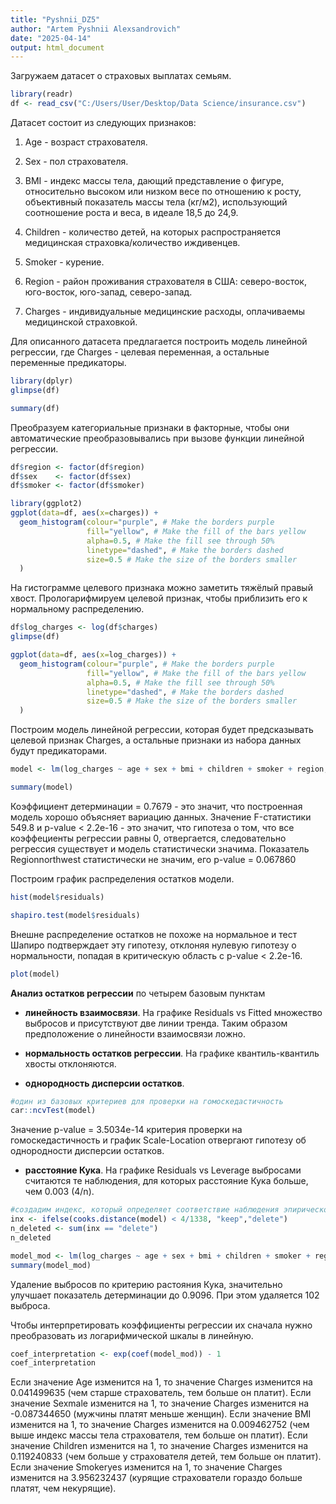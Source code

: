 ---
title: "Pyshnii_DZ5"
author: "Artem Pyshnii Alexsandrovich"
date: "2025-04-14"
output: html_document
---

Загружаем датасет о страховых выплатах семьям.
```{r}
library(readr)
df <- read_csv("C:/Users/User/Desktop/Data Science/insurance.csv")
```

Датасет состоит из следующих признаков:

1) Age - возраст страхователя.

2) Sex - пол страхователя.

3) BMI - индекс массы тела, дающий представление о фигуре, относительно высоком или низком весе по отношению к росту, объективный показатель массы тела (кг/м2), использующий соотношение роста и веса, в идеале 18,5 до 24,9.

4) Children - количество детей, на которых распространяется медицинская страховка/количество иждивенцев.

5) Smoker - курение.

6) Region - район проживания страхователя в США: северо-восток, юго-восток, юго-запад, северо-запад.

7) Charges - индивидуальные медицинские расходы, оплачиваемы медицинской страховкой.

Для описанного датасета предлагается построить модель линейной регрессии, где Charges - целевая переменная, а остальные переменные предикаторы.

```{r}
library(dplyr)
glimpse(df)
```

```{r}
summary(df)
```
Преобразуем категориальные признаки в факторные, чтобы они автоматические преобразовывались при вызове функции линейной регрессии.
```{r}
df$region <- factor(df$region)
df$sex    <- factor(df$sex)
df$smoker <- factor(df$smoker)
```

```{r}
library(ggplot2)
ggplot(data=df, aes(x=charges)) + 
  geom_histogram(colour="purple", # Make the borders purple
                 fill="yellow", # Make the fill of the bars yellow
                 alpha=0.5, # Make the fill see through 50%
                 linetype="dashed", # Make the borders dashed
                 size=0.5 # Make the size of the borders smaller
  )
```

На гистограмме целевого признака можно заметить тяжёлый правый хвост. Прологарифмируем целевой признак, чтобы приблизить его к нормальному распределению.

```{r}
df$log_charges <- log(df$charges)
glimpse(df)
```

```{r}
ggplot(data=df, aes(x=log_charges)) + 
  geom_histogram(colour="purple", # Make the borders purple
                 fill="yellow", # Make the fill of the bars yellow
                 alpha=0.5, # Make the fill see through 50%
                 linetype="dashed", # Make the borders dashed
                 size=0.5 # Make the size of the borders smaller
  )
```
Построим модель линейной регрессии, которая будет предсказывать целевой признак Charges, а остальные признаки из набора данных будут предикаторами.
```{r}
model <- lm(log_charges ~ age + sex + bmi + children + smoker + region, data = df)
```

```{r}
summary(model)
```
Коэффициент детерминации = 0.7679 - это значит, что построенная модель хорошо объясняет вариацию данных.
Значение F-статистики 549.8 и p-value < 2.2e-16 - это значит, что гипотеза о том, что все коэффециенты регрессии равны 0, отвергается, следовательно регрессия существует и модель статистически значима.
Показатель Regionnorthwest статистически не значим, его p-value = 0.067860

Построим график распределения остатков модели.
```{r}
hist(model$residuals)
```
```{r}
shapiro.test(model$residuals)
```
Внешне распределение остатков не похоже на нормальное и тест Шапиро подтверждает эту гипотезу, отклоняя нулевую гипотезу о нормальности, попадая в критическую область с p-value < 2.2e-16.

```{r}
plot(model)
```

**Анализ остатков регрессии** по четырем базовым пунктам

- **линейность взаимосвязи**. На графике Residuals vs Fitted множество выбросов и присутствуют две линии тренда. Таким образом предположение о линейности взаимосвязи ложно.

- **нормальность остатков регрессии**. На графике квантиль-квантиль хвосты отклоняются.

- **однородность дисперсии остатков**. 
```{r}
#один из базовых критериев для проверки на гомоскедастичность
car::ncvTest(model)
```
Значение p-value = 3.5034e-14 критерия проверки на гомоскедастичность и график Scale-Location отвергают гипотезу об однородности дисперсии остатков.

- **расстояние Кука**. На графике Residuals vs Leverage выбросами считаются те наблюдения, для которых расстояние Кука больше, чем 0.003 (4/n).

```{r}
#создадим индекс, который определяет соответствие наблюдения эпирическому правилу о выбросах
inx <- ifelse(cooks.distance(model) < 4/1338, "keep","delete")
n_deleted <- sum(inx == "delete")
n_deleted
```

```{r}
model_mod <- lm(log_charges ~ age + sex + bmi + children + smoker + region, data=df[inx=='keep',])
summary(model_mod)
```
Удаление выбросов по критерию растояния Кука, значительно улучшает показатель детерминации до 0.9096.
При этом удаляется 102 выброса.

Чтобы интерпретировать коэффициенты регрессии их сначала нужно преобразовать из логарифмической шкалы в линейную.
```{r}
coef_interpretation <- exp(coef(model_mod)) - 1 
coef_interpretation
```
Если значение Age изменится на 1, то значение Charges изменится на 0.041499635 (чем старше страхователь, тем больше он платит).
Если значение Sexmale изменится на 1, то значение Charges изменится на -0.087344650 (мужчины платят меньше женщин).
Если значение BMI изменится на 1, то значение Charges изменится на 0.009462752 (чем выше индекс массы тела страхователя, тем больше он платит).
Если значение Children изменится на 1, то значение Charges изменится на 0.119240833 (чем больше у страхователя детей, тем больше он платит).
Если значение Smokeryes изменится на 1, то значение Charges изменится на 3.956232437 (курящие страхователи гораздо больше платят, чем некурящие).



